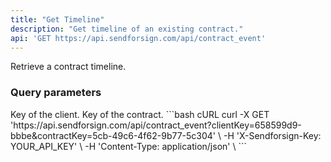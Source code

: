 ```yaml
---
title: "Get Timeline"
description: "Get timeline of an existing contract."
api: 'GET https://api.sendforsign.com/api/contract_event'
---
```


Retrieve a contract timeline.

### Query parameters

<ParamField query="clientKey" type="string" required>
  Key of the client.
</ParamField>

<ParamField query="contractKey" type="string" required>
  Key of the contract.
</ParamField>

<RequestExample>
```bash cURL
curl -X GET 'https://api.sendforsign.com/api/contract_event?clientKey=658599d9-bbbe&contractKey=5cb-49c6-4f62-9b77-5c304' \
     -H 'X-Sendforsign-Key: YOUR_API_KEY' \
     -H 'Content-Type: application/json' \
```
</RequestExample>
